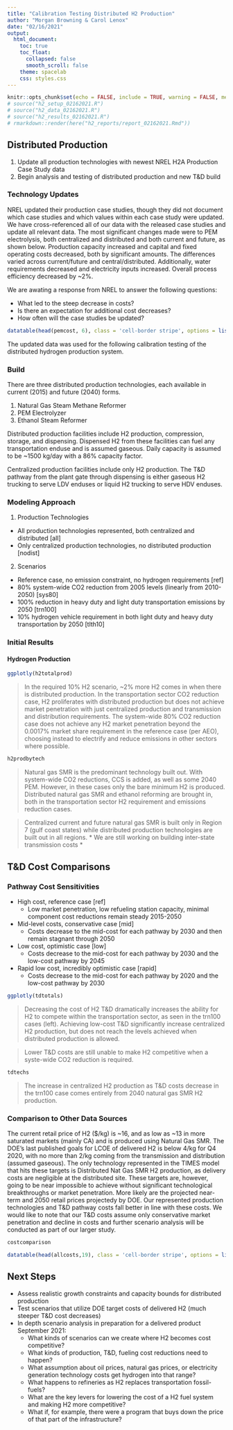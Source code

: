 ```yaml
---
title: "Calibration Testing Distributed H2 Production"
author: "Morgan Browning & Carol Lenox"
date: "02/16/2021"
output: 
  html_document:
    toc: true
    toc_float:
      collapsed: false
      smooth_scroll: false
    theme: spacelab
    css: styles.css
---
```


```r
knitr::opts_chunk$set(echo = FALSE, include = TRUE, warning = FALSE, message = FALSE, tidy = TRUE, cache = FALSE)
# source("h2_setup_02162021.R")
# source("h2_data_02162021.R")
# source("h2_results_02162021.R")
# rmarkdown::render(here("h2_reports/report_02162021.Rmd"))
```

## Distributed Production

1. Update all production technologies with newest NREL H2A Production Case Study data
2. Begin analysis and testing of distributed production and new T&D build

### Technology Updates

NREL updated their production case studies, though they did not document which case studies and which values within each case study were updated. We have cross-referenced all of our data with the released case studies and update all relevant data. The most significant changes made were to PEM electrolysis, both centralized and distributed and both current and future, as shown below. Production capacity increased and capital and fixed operating costs decreased, both by significant amounts. The differences varied across current/future and central/distributed. Additionally, water requirements decreased and electricity inputs increased. Overall process efficiency decreased by ~2%.

We are awating a response from NREL to answer the following questions:

* What led to the steep decrease in costs?
* Is there an expectation for additional cost decreases?
* How often will the case studies be updated?

```r
datatable(head(pemcost, 6), class = 'cell-border stripe', options = list(autoWidth = TRUE, dom = 't'))
```

The updated data was used for the following calibration testing of the distributed hydrogen production system.

### Build

There are three distributed production technologies, each available in current (2015) and future (2040) forms.

1. Natural Gas Steam Methane Reformer
2. PEM Electrolyzer
3. Ethanol Steam Reformer

Distributed production facilities include H2 production, compression, storage, and dispensing. Dispensed H2 from these facilities can fuel any transportation enduse and is assumed gaseous. Daily capacity is assumed to be ~1500 kg/day with a 86% capacity factor. 

Centralized production facilities include only H2 production. The T&D pathway from the plant gate through dispensing is either gaseous H2 trucking to serve LDV enduses or liquid H2 trucking to serve HDV enduses.

### Modeling Approach

1. Production Technologies 
  + All production technologies represented, both centralized and distributed [all]
  + Only centralized production technologies, no distributed production [nodist]
2. Scenarios
  + Reference case, no emission constraint, no hydrogen requirements [ref]
  + 80% system-wide CO2 reduction from 2005 levels (linearly from 2010-2050) [sys80]
  + 100% reduction in heavy duty and light duty transportation emissions by 2050 [trn100]
  + 10% hydrogen vehicle requirement in both light duty and heavy duty transportation by 2050 [tlth10]

### Initial Results

#### Hydrogen Production

```r
ggplotly(h2totalprod)
```

> In the required 10% H2 scenario, ~2% more H2 comes in when there is distributed production. In the transportation sector CO2 reduction case, H2 proliferates with distributed production but does not achieve market penetration with just centralized production and transmission and distribution requirements. The system-wide 80% CO2 reduction case does not achieve any H2 market penetration beyond the 0.0017% market share requirement in the reference case (per AEO), choosing instead to electrify and reduce emissions in other sectors where possible.

```r
h2prodbytech
```

> Natural gas SMR is the predominant technology built out. With system-wide CO2 reductions, CCS is added, as well as some 2040 PEM. However, in these cases only the bare minimum H2 is produced. Distributed natural gas SMR and ethanol reforming are brought in, both in the transportation sector H2 requirement and emissions reduction cases.

> Centralized current and future natural gas SMR is built only in Region 7 (gulf coast states) while distributed production technologies are built out in all regions. * We are still working on building inter-state transmission costs *

## T&D Cost Comparisons

### Pathway Cost Sensitivities

  + High cost, reference case [ref]
      + Low market penetration, low refueling station capacity, minimal component cost reductions remain steady 2015-2050
  + Mid-level costs, conservative case [mid]
      + Costs decrease to the mid-cost for each pathway by 2030 and then remain stagnant through 2050
  + Low cost, optimistic case [low]
      + Costs decrease to the mid-cost for each pathway by 2030 and the low-cost pathway by 2045
  + Rapid low cost, incredibly optimistic case [rapid]
      + Costs decrease to the mid-cost for each pathway by 2020 and the low-cost pathway by 2030

```r
ggplotly(tdtotals)
```

> Decreasing the cost of H2 T&D dramatically increases the ability for H2 to compete within the transportation sector, as seen in the trn100 cases (left). Achieving low-cost T&D significantly increase centralized H2 production, but does not reach the levels achieved when distributed production is allowed. 

> Lower T&D costs are still unable to make H2 competitive when a syste-wide CO2 reduction is required.

```r
tdtechs
```

> The increase in centralized H2 production as T&D costs decrease in the trn100 case comes entirely from 2040 natural gas SMR H2 production.\

### Comparison to Other Data Sources

The current retail price of H2 ($/kg) is ~16, and as low as ~13 in more saturated markets (mainly CA) and is produced using Natural Gas SMR. The DOE's last published goals for LCOE of delivered H2 is below 4/kg for Q4 2020, with no more than 2/kg coming from the transmission and distribution (assumed gaseous). The only technology represented in the TIMES model that hits these targets is Distributed Nat Gas SMR H2 production, as delivery costs are negligible at the distributed site. These targets are, however, going to be near impossible to achieve without significant technological breakthroughs or market penetration. More likely are the projected near-term and 2050 retail prices projectedy by DOE. Our represented production technologies and T&D pathway costs fall better in line with these costs. We would like to note that our T&D costs assume only conservative market penetration and decline in costs and further scenario analysis will be conducted as part of our larger study.

```r
costcomparison
```

```r
datatable(head(allcosts,19), class = 'cell-border stripe', options = list(autoWidth = TRUE))
```


## Next Steps

* Assess realistic growth constraints and capacity bounds for distributed production
* Test scenarios that utilize DOE target costs of delivered H2 (much steeper T&D cost decreases)
* In depth scenario analysis in preparation for a delivered product September 2021:
    + What kinds of scenarios can we create where H2 becomes cost competitive?
    + What kinds of production, T&D, fueling cost reductions need to happen?
    + What assumption about oil prices, natural gas prices, or electricity generation technology costs get hydrogen into that range?
    + What happens to refineries as H2 replaces transportation fossil-fuels?
    + What are the key levers for lowering the cost of a H2 fuel system and making H2 more competitive?
    + What if, for example, there were a program that buys down the price of that part of the infrastructure? 
      